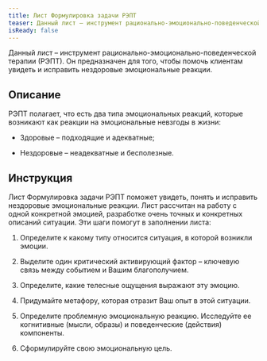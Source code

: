 ```yaml
---
title: Лист Формулировка задачи РЭПТ
teaser: Данный лист – инструмент рационально-эмоционально-поведенческой терапии (РЭПТ). Он предназначен для того, чтобы помочь клиентам увидеть и исправить нездоровые эмоциональные реакции.
isReady: false
---
```


Данный лист – инструмент рационально-эмоционально-поведенческой терапии (РЭПТ). Он предназначен для того, чтобы помочь клиентам увидеть и исправить нездоровые эмоциональные реакции.

## Описание

РЭПТ полагает, что есть два типа эмоциональных реакций, которые
возникают как реакции на эмоциональные невзгоды в жизни:

-   Здоровые – подходящие и адекватные;

-   Нездоровые – неадекватные и бесполезные.

## Инструкция

Лист Формулировка задачи РЭПТ поможет увидеть, понять и исправить
нездоровые эмоциональные реакции. Лист рассчитан на работу с одной
конкретной эмоцией, разработке очень точных и конкретных описаний
ситуации. Эти шаги помогут в заполнении листа:

1.  Определите к какому типу относится ситуация, в которой возникли
    эмоции.

2.  Выделите один критический активирующий фактор – ключевую связь между
    событием и Вашим благополучием.

3.  Определите, какие телесные ощущения выражают эту эмоцию.

4.  Придумайте метафору, которая отразит Ваш опыт в этой ситуации.

5.  Определите проблемную эмоциональную реакцию. Исследуйте ее
    когнитивные (мысли, образы) и поведенческие (действия) компоненты.

6.  Сформулируйте свою эмоциональную цель.
